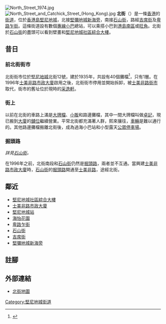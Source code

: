 {{otheruses|other=各個稱為「北街街道」的行政區劃|北街街道}}
{{Infobox Hong Kong Road
|   中文街道名稱    = 北街
|   英文街道名稱    = North Street
|   圖片    =  File:North street 2.jpg
|   圖片說明    = 北街南端
|   路段總長度    = 0.2
|   行車線數量    = 2線
|   所在地區    = [[香港島|香港島]][[中西區_(香港)|中西區]]
|   起點    = [[堅尼地城|堅尼地城]][[堅彌地城新海旁|堅彌地城新海旁]]
|   終點    = [[堅尼地城|堅尼地城]][[石山街|石山街]]
|   通車日期    =  1870年代
}}
{{方位街道}}
[[File:North_Street_1974.jpg|thumb]]
[[File:North_Street_and_Catchick_Street_(Hong_Kong).jpg|thumb]]
'''北街'''（{{lang-en|'''North Street'''}}）是一條[[香港|香港]]的[[街道|街道]]，位於[[香港島|香港島]][[堅尼地城|堅尼地城]]，北接[[堅彌地城新海旁|堅彌地城新海旁]]，南接[[石山街|石山街]]，路經[[吉席街|吉席街]]及[[卑路乍街|卑路乍街]]。這條街道設有數個[[專線小巴|專線小巴]]總站，可以乘搭小巴到[[港島南區|港島南區]]或[[旺角|旺角]]。北街於[[石山街|石山街]]的盡頭可以看到壁畫和[[堅尼地城社區綜合大樓|堅尼地城社區綜合大樓]]。

==昔日==
===前北街街市===
北街街市位於[[堅尼地城|堅尼地城]]北街12號，建於1935年，共設有40個攤檔<ref>{{Cite web |url=http://www.hk-place.com/view.php?id=206 |title=香港地方 街市及市政大廈 |accessdate=2009-04-22 |archive-date=2016-11-18 |archive-url=https://web.archive.org/web/20161118214505/http://www.hk-place.com/view.php?id=206 |dead-url=no }}</ref>，只有1層。在1996年[[士美非路市政大廈|士美非路市政大廈]]啟用之後，北街街市停用並開始拆卸，被[[士美非路街市|士美非路街市]]取代，街市的舊址位於現時的[[采逸軒|采逸軒]]。

===街上===
以前在北街的車路上滿是[[大牌檔|大牌檔]]、[[小販|小販]]和路邊攤檔，其中一間大牌檔叫做[[卓記|卓記]]，現已搬到[[大廈|大廈]]的[[舖位|舖位]]繼續營業。平常北街都充滿著人群，熙來攘往，[[車輛|車輛]]是難以通行的。其他路邊攤檔搬離北街後，成為過海小巴站和小型露天[[停車場|公眾停車場]]。

===掘頭路===
''詳見[[石山街#昔日|石山街]]。''

在1996年之前，北街南段和[[石山街|石山街]]仍然是[[掘頭路|掘頭路]]，兩者並不互通。當興建[[士美非路市政大廈|士美非路市政大廈]]時，[[石山街|石山街]]的[[掘頭路|掘頭路]]開通至[[士美非路|士美非路]]，途經北街。

==鄰近==
*[[堅尼地城社區綜合大樓|堅尼地城社區綜合大樓]]
*[[士美非路市政大廈|士美非路市政大廈]]
*[[堅尼地城站|堅尼地城站]]
*[[海怡花園|海怡花園]]
*[[卑路乍街|卑路乍街]]
*[[石山街|石山街]]
*[[吉席街|吉席街]]
*[[堅彌地城新海旁|堅彌地城新海旁]]

==註腳==
<references/>

==外部連結==
*[http://www.centamap.com/gc/centamaplocation.aspx?x=831338&y=815966&sx=831338.42216&sy=815966.05741&z=2&lg=b5 北街地圖]

{{commonscat|North Street, Kennedy Town}}
{{HK-road-stub}}
[[Category:堅尼地城街道|Category:堅尼地城街道]]